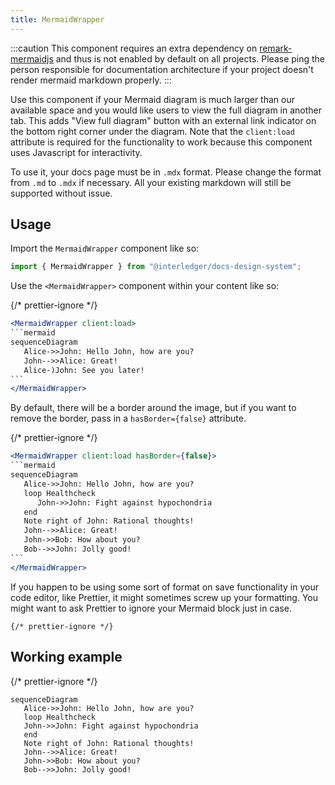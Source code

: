 ```yaml
---
title: MermaidWrapper
---
```


:::caution
This component requires an extra dependency on [remark-mermaidjs](https://github.com/remcohaszing/remark-mermaidjs) and thus is not enabled by default on all projects. Please ping the person responsible for documentation architecture if your project doesn't render mermaid markdown properly.
:::


Use this component if your Mermaid diagram is much larger than our available space and you would like users to view the full diagram in another tab. This adds "View full diagram" button with an external link indicator on the bottom right corner under the diagram. Note that the `client:load` attribute is required for the functionality to work because this component uses Javascript for interactivity.

To use it, your docs page must be in `.mdx` format. Please change the format from `.md` to `.mdx` if necessary. All your existing markdown will still be supported without issue.

## Usage

Import the `MermaidWrapper` component like so:

```jsx
import { MermaidWrapper } from "@interledger/docs-design-system";
```

Use the `<MermaidWrapper>` component within your content like so:

{/* prettier-ignore */}
````jsx
<MermaidWrapper client:load>
```mermaid
sequenceDiagram
   Alice->>John: Hello John, how are you?
   John-->>Alice: Great!
   Alice-)John: See you later!
```
</MermaidWrapper>
````

By default, there will be a border around the image, but if you want to remove the border, pass in a `hasBorder={false}` attribute.

{/* prettier-ignore */}
````jsx
<MermaidWrapper client:load hasBorder={false}>
```mermaid
sequenceDiagram
   Alice->>John: Hello John, how are you?
   loop Healthcheck
      John->>John: Fight against hypochondria
   end
   Note right of John: Rational thoughts!
   John-->>Alice: Great!
   John->>Bob: How about you?
   Bob-->>John: Jolly good!
```
</MermaidWrapper>
````

If you happen to be using some sort of format on save functionality in your code editor, like Prettier, it might sometimes screw up your formatting. You might want to ask Prettier to ignore your Mermaid block just in case.

```
{/* prettier-ignore */}
```

## Working example

{/* prettier-ignore */}
<MermaidWrapper client:load>

```mermaid
sequenceDiagram
   Alice->>John: Hello John, how are you?
   loop Healthcheck
   John->>John: Fight against hypochondria
   end
   Note right of John: Rational thoughts!
   John-->>Alice: Great!
   John->>Bob: How about you?
   Bob-->>John: Jolly good!
```

</MermaidWrapper>
